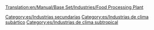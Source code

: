 [[Translation:en/Manual/Base Set/Industries/Food Processing Plant]]

{{es/Industrias| nombre=Planta procesadora de alimentos
| imagen=Foodprocplant.png
| climas=[[es/Manual/Clima|Subártico]], [[es/Manual/Clima|Subtropical]]
| acepta=[[es/Manual/Base Set/Cargos/Ganado|Ganado]], [[es/Manual/Base Set/Cargos/Trigo|Trigo]] (clima subártico), <br/>[[es/Manual/Base Set/Cargos/Fruta|Fruta]], [[es/Manual/Base Set/Cargos/Maíz|Maíz]] (clima subtropical)
| produce=[[es/Manual/Base Set/Cargos/Alimentos|Alimentos]]
| notas= Solo existe en los climas [[es/Manual/Clima|subártico]] y [[es/Manual/Clima|subtropical]] (no existe en el clima templado ni en fantasía). <br/>En el clima subártico los alimentos son necesarios para que los pueblos por encima de la línea de nieve crezcan. <br/>En el clima subtropical son necesarios los alimentos y el agua para que los pueblos de los desiertos crezcan.
}}


[[Category:es/Industrias secundarias]]
[[Category:es/Industrias de clima subártico]]
[[Category:es/Industrias de clima subtropical]]